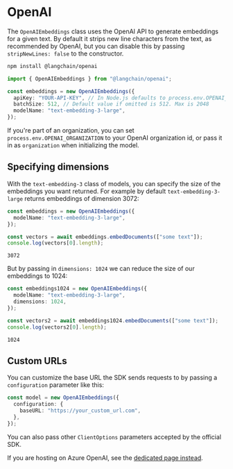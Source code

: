 # OpenAI

The `OpenAIEmbeddings` class uses the OpenAI API to generate embeddings for a given text. By default it strips new line characters from the text, as recommended by OpenAI, but you can disable this by passing `stripNewLines: false` to the constructor.


<IntegrationInstallTooltip></IntegrationInstallTooltip>

```bash npm2yarn
npm install @langchain/openai
```

```typescript
import { OpenAIEmbeddings } from "@langchain/openai";

const embeddings = new OpenAIEmbeddings({
  apiKey: "YOUR-API-KEY", // In Node.js defaults to process.env.OPENAI_API_KEY
  batchSize: 512, // Default value if omitted is 512. Max is 2048
  modelName: "text-embedding-3-large",
});
```

If you're part of an organization, you can set `process.env.OPENAI_ORGANIZATION` to your OpenAI organization id, or pass it in as `organization` when
initializing the model.

## Specifying dimensions

With the `text-embedding-3` class of models, you can specify the size of the embeddings you want returned. For example by default `text-embedding-3-large` returns embeddings of dimension 3072:

```typescript
const embeddings = new OpenAIEmbeddings({
  modelName: "text-embedding-3-large",
});

const vectors = await embeddings.embedDocuments(["some text"]);
console.log(vectors[0].length);
```

```
3072
```

But by passing in `dimensions: 1024` we can reduce the size of our embeddings to 1024:

```typescript
const embeddings1024 = new OpenAIEmbeddings({
  modelName: "text-embedding-3-large",
  dimensions: 1024,
});

const vectors2 = await embeddings1024.embedDocuments(["some text"]);
console.log(vectors2[0].length);
```

```
1024
```

## Custom URLs

You can customize the base URL the SDK sends requests to by passing a `configuration` parameter like this:

```typescript
const model = new OpenAIEmbeddings({
  configuration: {
    baseURL: "https://your_custom_url.com",
  },
});
```

You can also pass other `ClientOptions` parameters accepted by the official SDK.

If you are hosting on Azure OpenAI, see the [dedicated page instead](/docs/integrations/text_embedding/azure_openai).
